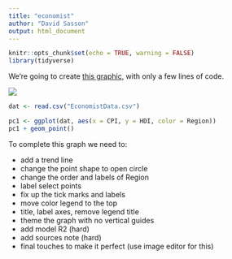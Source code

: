```yaml
---
title: "economist"
author: "David Sasson"
output: html_document
---
```


```r
knitr::opts_chunk$set(echo = TRUE, warning = FALSE)
library(tidyverse)
```

We're going to create [this graphic](https://www.economist.com/graphic-detail/2011/12/02/corrosive-corruption), with only a few lines of code. 

![](http://tutorials-live.iq.harvard.edu:8000/user/VEAvyv9hyOLR/notebooks/workshops/R/Rgraphics/images/Economist1.png)


```r
dat <- read.csv("EconomistData.csv")

pc1 <- ggplot(dat, aes(x = CPI, y = HDI, color = Region))
pc1 + geom_point()
```


To complete this graph we need to:

* add a trend line
* change the point shape to open circle
* change the order and labels of Region
* label select points
* fix up the tick marks and labels
* move color legend to the top
* title, label axes, remove legend title
* theme the graph with no vertical guides
* add model R2 (hard)
* add sources note (hard)
* final touches to make it perfect (use image editor for this)


